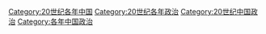 [[Category:20世纪各年中国|Category:20世纪各年中国]]
[[Category:20世纪各年政治|Category:20世纪各年政治]]
[[Category:20世纪中国政治|Category:20世纪中国政治]]
[[Category:各年中国政治|Category:各年中国政治]]